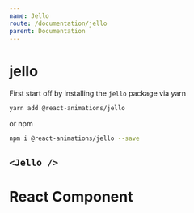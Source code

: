 ```yaml
---
name: Jello
route: /documentation/jello
parent: Documentation
---
```



# jello

First start off by installing the `jello` package via yarn

```bash
yarn add @react-animations/jello
```

or npm

```bash
npm i @react-animations/jello --save
```

## `<Jello />`

<Playground>
  <Jello>
    <div
      style={{
        maxWidth: 300,
        boxShadow: "rgba(0, 0, 0, 0.2) 0px 0px 10px",
        backgroundColor: "white",
        textAlign: "center",
        borderRadius: 4,
        padding: 8,
        marginTop: 8,
        width: 300
      }}
    >
      <h1>React Component</h1>
    </div>
  </Jello>
</Playground>
